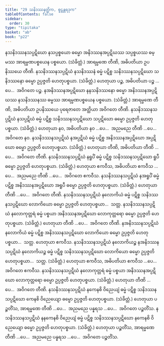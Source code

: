 ```yaml
---
title: "29 သနိဒဿနတ္တိက, စူဠန္တရဒုက"
tableOfContents: false
sidebar:
  order: 30
type: "tipitaka"
basket: "ab"
book: "p22"
---
```



<DynamicBreadcrumb />

<Division number="63" book="p22" e="ch" v="40" p="391">

<Paragraph number="149" book="p22">
နသနိဒဿနသပ္ပဋိဃော နသပ္ပစ္စယော ဓမ္မော အနိဒဿနအပ္ပဋိဃဿ သပ္ပစ္စယဿ ဓမ္မဿ အာရမ္မဏပစ္စယေန ပစ္စယော. (သံခိတ္တံ.) အာရမ္မဏေ တီဏိ, အဓိပတိယာ ဥပနိဿယေ တီဏိ.
</Paragraph>

</Division>
<Division number="64" book="p22" e="ch" v="40" p="391">

<Paragraph number="150" book="p22">
နသနိဒဿနသပ္ပဋိဃံ နသနိဒဿနံ ဓမ္မံ ပဋိစ္စ သနိဒဿနသပ္ပဋိဃော သနိဒဿနော ဓမ္မော ဥပ္ပဇ္ဇတိ ဟေတုပစ္စယာ. (သံခိတ္တံ.) ဟေတုယာ ပဉ္စ, အဓိပတိယာ ပဉ္စ …ပေ…  အဝိဂတေ ပဉ္စ.
</Paragraph>

<Paragraph number="151" book="p22">
နအနိဒဿနအပ္ပဋိဃော နနသနိဒဿနော ဓမ္မော အနိဒဿနအပ္ပဋိဃဿ နသနိဒဿနဿ ဓမ္မဿ အာရမ္မဏပစ္စယေန ပစ္စယော. (သံခိတ္တံ.) အာရမ္မဏေ တီဏိ, အဓိပတိယာ ဥပနိဿယေ ပုရေဇာတေ အတ္ထိယာ အဝိဂတေ တီဏိ.
</Paragraph>

</Division>
<Division number="65" book="p22" e="ch" v="40" p="391">

<Paragraph number="152" book="p22">
နသနိဒဿနသပ္ပဋိဃံ နသပ္ပဋိဃံ ဓမ္မံ ပဋိစ္စ သနိဒဿနသပ္ပဋိဃော သပ္ပဋိဃော ဓမ္မော ဥပ္ပဇ္ဇတိ ဟေတုပစ္စယာ. (သံခိတ္တံ.) ဟေတုယာ နဝ, အဓိပတိယာ နဝ …ပေ…  အညမညေ တီဏိ …ပေ…  အဝိဂတေ နဝ.
</Paragraph>

<Paragraph number="153" book="p22">
နသနိဒဿနသပ္ပဋိဃံ နအပ္ပဋိဃံ ဓမ္မံ ပဋိစ္စ အနိဒဿနအပ္ပဋိဃော အပ္ပဋိဃော ဓမ္မော ဥပ္ပဇ္ဇတိ ဟေတုပစ္စယာ. (သံခိတ္တံ.) ဟေတုယာ တီဏိ, အဓိပတိယာ တီဏိ …ပေ…  အဝိဂတေ တီဏိ.
</Paragraph>

</Division>
<Division number="66" book="p22" e="ch" v="40" p="391">

<Paragraph number="154" book="p22">
နသနိဒဿနသပ္ပဋိဃံ နရူပိံ ဓမ္မံ ပဋိစ္စ သနိဒဿနသပ္ပဋိဃော ရူပီ ဓမ္မော ဥပ္ပဇ္ဇတိ ဟေတုပစ္စယာ. (သံခိတ္တံ.) ဟေတုယာ ဧကဝီသ, အဓိပတိယာ ဧကဝီသ …ပေ…  အညမညေ တီဏိ …ပေ…  အဝိဂတေ ဧကဝီသ.
</Paragraph>

<Paragraph number="155" book="p22">
နသနိဒဿနသပ္ပဋိဃံ နအရူပိံ ဓမ္မံ ပဋိစ္စ အနိဒဿနအပ္ပဋိဃော အရူပီ ဓမ္မော ဥပ္ပဇ္ဇတိ ဟေတုပစ္စယာ. (သံခိတ္တံ.) ဟေတုယာ တီဏိ …ပေ…  အဝိဂတေ တီဏိ.
</Paragraph>

</Division>
<Division number="67" book="p22" e="ch" v="40" p="391">

<Paragraph number="156" book="p22">
နသနိဒဿနသပ္ပဋိဃံ နလောကိယံ ဓမ္မံ ပဋိစ္စ သနိဒဿနသပ္ပဋိဃော လောကိယော ဓမ္မော ဥပ္ပဇ္ဇတိ ဟေတုပစ္စယာ…  သတ္တ.
</Paragraph>

<Paragraph number="157" book="p22">
နသနိဒဿနသပ္ပဋိဃံ နလောကုတ္တရံ ဓမ္မံ ပစ္စယာ အနိဒဿနအပ္ပဋိဃော လောကုတ္တရော ဓမ္မော ဥပ္ပဇ္ဇတိ ဟေတုပစ္စယာ. (သံခိတ္တံ.) ဟေတုယာ တီဏိ …ပေ…  အဝိဂတေ တီဏိ.
</Paragraph>

<Paragraph number="158" book="p22">
နအနိဒဿနသပ္ပဋိဃံ နလောကိယံ ဓမ္မံ ပဋိစ္စ အနိဒဿနသပ္ပဋိဃော လောကိယော ဓမ္မော ဥပ္ပဇ္ဇတိ ဟေတုပစ္စယာ…  သတ္တ. ဟေတုယာ ဧကဝီသ.
</Paragraph>

<Paragraph number="159" book="p22">
နသနိဒဿနသပ္ပဋိဃံ နလောကိယဉ္စ နအနိဒဿနသပ္ပဋိဃံ နလောကိယဉ္စ ဓမ္မံ ပဋိစ္စ သနိဒဿနသပ္ပဋိဃော လောကိယော ဓမ္မော ဥပ္ပဇ္ဇတိ ဟေတုပစ္စယာ…  သတ္တ. (သံခိတ္တံ.) ဟေတုယာ ဧကဝီသ, အဓိပတိယာ ဧကဝီသ …ပေ…  အဝိဂတေ ဧကဝီသ.
</Paragraph>

<Paragraph number="160" book="p22">
နသနိဒဿနသပ္ပဋိဃံ နလောကုတ္တရံ ဓမ္မံ ပစ္စယာ အနိဒဿနအပ္ပဋိဃော လောကုတ္တရော ဓမ္မော ဥပ္ပဇ္ဇတိ ဟေတုပစ္စယာ. (သံခိတ္တံ.) ဟေတုယာ တီဏိ …ပေ…  အဝိဂတေ တီဏိ.
</Paragraph>

</Division>
<Division number="68" book="p22" e="ch" v="40" p="392">

<Paragraph number="161" book="p22">
နသနိဒဿနသပ္ပဋိဃံ နကေနစိ ဝိညေယျံ ဓမ္မံ ပဋိစ္စ သနိဒဿနသပ္ပဋိဃော ကေနစိ ဝိညေယျော ဓမ္မော ဥပ္ပဇ္ဇတိ ဟေတုပစ္စယာ. (သံခိတ္တံ.) ဟေတုယာ ပဉ္စတိံသ, အာရမ္မဏေ တီဏိ …ပေ…  အညမညေ ပန္နရသ …ပေ…  အဝိဂတေ ပဉ္စတိံသ.
</Paragraph>

<Paragraph number="162" book="p22">
နသနိဒဿနသပ္ပဋိဃံ နနကေနစိ ဝိညေယျံ ဓမ္မံ ပဋိစ္စ သနိဒဿနသပ္ပဋိဃော နကေနစိ ဝိညေယျော ဓမ္မော ဥပ္ပဇ္ဇတိ ဟေတုပစ္စယာ. (သံခိတ္တံ.) ဟေတုယာ ပဉ္စတိံသ, အာရမ္မဏေ တီဏိ …ပေ…  အညမညေ ပန္နရသ …ပေ…  အဝိဂတေ ပဉ္စတိံသ.
</Paragraph>
</Division>